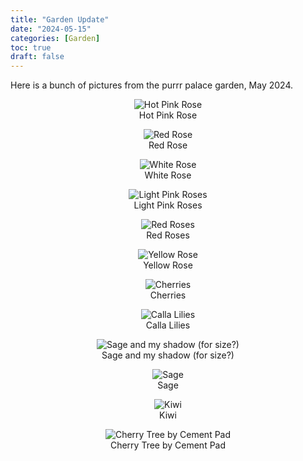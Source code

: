 ```yaml
---
title: "Garden Update"
date: "2024-05-15"
categories: [Garden]
toc: true
draft: false
---
```


Here is a bunch of pictures from the purrr palace garden, May 2024.

<center>

![Hot Pink Rose](images/clipboard-4148446403.png)

![Red Rose](images/clipboard-3475107479.png)

![White Rose](images/clipboard-3951822754.png)

![Light Pink Roses](images/clipboard-4003172946.png)

![Red Roses](images/clipboard-3635845833.png)

![Yellow Rose](images/clipboard-205547782.png)

![Cherries](images/clipboard-1988582367.png)

![Calla Lilies](images/clipboard-2701033875.png)

![Sage and my shadow (for size?)](images/clipboard-543987359.png)

![Sage](images/clipboard-814758515.png)

![Kiwi](images/clipboard-36713708.png)

![Cherry Tree by Cement Pad](images/clipboard-673261694.png)

</center>
